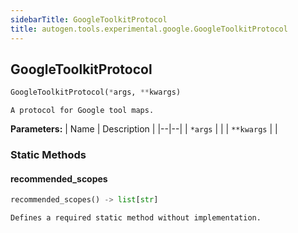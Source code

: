 ```yaml
---
sidebarTitle: GoogleToolkitProtocol
title: autogen.tools.experimental.google.GoogleToolkitProtocol
---
```

<h2 id="autogen.tools.experimental.google.GoogleToolkitProtocol" class="doc doc-heading">
    <code class="doc-symbol doc-symbol-heading doc-symbol-class"></code>
    <span class="doc doc-object-name doc-class-name">GoogleToolkitProtocol</span>
</h2>

```python
GoogleToolkitProtocol(*args, **kwargs)
```

    A protocol for Google tool maps.

<b>Parameters:</b>
| Name | Description |
|--|--|
| `*args` |  |
| `**kwargs` |  |

### Static Methods

<code class="doc-symbol doc-symbol-heading doc-symbol-method"></code>
#### recommended_scopes

```python
recommended_scopes() -> list[str]
```

    Defines a required static method without implementation.

<br />